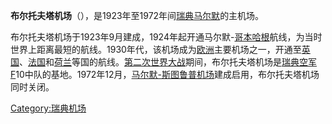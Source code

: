 '''布尔托夫塔机场'''（{{lang-sv|Bulltofta flygplats}}），是1923年至1972年间[[瑞典|瑞典]][[马尔默|马尔默]]的主机场。

布尔托夫塔机场于1923年9月建成，1924年起开通马尔默-[[哥本哈根|哥本哈根]]航线，为当时世界上距离最短的航线。1930年代，该机场成为[[欧洲|欧洲]]主要机场之一，开通至[[英国|英国]]、[[法国|法国]]和[[荷兰|荷兰]]等国的航线。[[第二次世界大战|第二次世界大战]]期间，布尔托夫塔机场是[[瑞典空军|瑞典空军]]F10中队的基地。1972年12月，[[马尔默机场|马尔默-斯图鲁普机场]]建成启用，布尔托夫塔机场同时关闭。

{{airport-stub}}
[[Category:瑞典机场|Category:瑞典机场]]